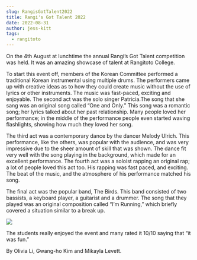 ```yaml
---
slug: RangisGotTalent2022
title: Rangi's Got Talent 2022
date: 2022-08-31
author: jess-kitt
tags:
  - rangitoto
---
```

<!--StartFragment-->

On the 4th August at lunchtime the annual Rangi’s Got Talent competition was held. It was an amazing showcase of talent at Rangitoto College.

To start this event off, members of the Korean Committee performed a traditional Korean instrumental using multiple drums. The performers came up with creative ideas as to how they could create music without the use of lyrics or other instruments. The music was fast-paced, exciting and enjoyable. The second act was the solo singer Patricia.The song that she sang was an original song called “One and Only.” This song was a romantic song; her lyrics talked about her past relationship. Many people loved her performance; in the middle of the performance people even started waving flashlights, showing how much they loved her song. 

The third act was a contemporary dance by the dancer Melody Ulrich. This performance, like the others, was popular with the audience, and was very impressive due to the sheer amount of skill that was shown. The dance fit very well with the song playing in the background, which made for an excellent performance. The fourth act was a soloist rapping an original rap; a lot of people loved this act too. His rapping was fast paced, and exciting. The beat of the music, and the atmosphere of his performance matched his song. 

The final act was the popular band, The Birds. This band consisted of two bassists, a keyboard player, a guitarist and a drummer. The song that they played was an original composition called “I’m Running,” which briefly covered a situation similar to a break up. 

![](/images/20220804_140909.jpg)

The students really enjoyed the event and many rated it 10/10 saying that “it was fun.”

By Olivia Li, Gwang-ho Kim and Mikayla Levett.

<!--EndFragment-->